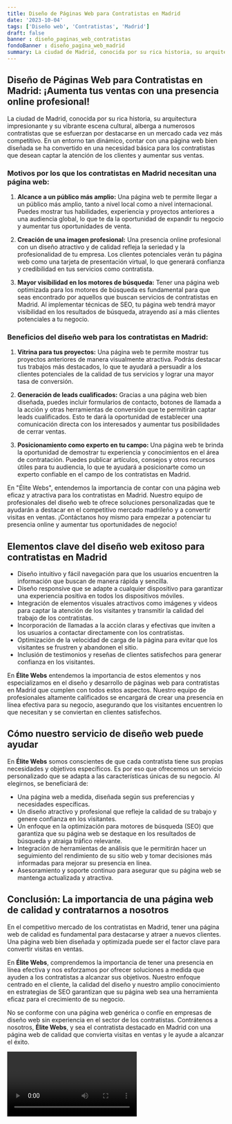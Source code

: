```yaml
---
title: Diseño de Páginas Web para Contratistas en Madrid
date: '2023-10-04'
tags: ['Diseño web', 'Contratistas', 'Madrid']
draft: false
banner : diseño_paginas_web_contratistas
fondoBanner : diseño_pagina_web_madrid
summary: La ciudad de Madrid, conocida por su rica historia, su arquitectura impresionante y su vibrante escena cultural, alberga a numerosos contratistas que se esfuerzan por destacarse en un mercado cada vez más competitivo. En un entorno tan dinámico, contar con una página web bien diseñada se ha convertido en una necesidad básica para los contratistas que desean captar la atención de los clientes y aumentar sus ventas.
---
```


## Diseño de Páginas Web para Contratistas en Madrid: ¡Aumenta tus ventas con una presencia online profesional!

La ciudad de Madrid, conocida por su rica historia, su arquitectura impresionante y su vibrante escena cultural, alberga a numerosos contratistas que se esfuerzan por destacarse en un mercado cada vez más competitivo. En un entorno tan dinámico, contar con una página web bien diseñada se ha convertido en una necesidad básica para los contratistas que desean captar la atención de los clientes y aumentar sus ventas.

### Motivos por los que los contratistas en Madrid necesitan una página web:

1. **Alcance a un público más amplio:** Una página web te permite llegar a un público más amplio, tanto a nivel local como a nivel internacional. Puedes mostrar tus habilidades, experiencia y proyectos anteriores a una audiencia global, lo que te da la oportunidad de expandir tu negocio y aumentar tus oportunidades de venta.

2. **Creación de una imagen profesional:** Una presencia online profesional con un diseño atractivo y de calidad refleja la seriedad y la profesionalidad de tu empresa. Los clientes potenciales verán tu página web como una tarjeta de presentación virtual, lo que generará confianza y credibilidad en tus servicios como contratista.

3. **Mayor visibilidad en los motores de búsqueda:** Tener una página web optimizada para los motores de búsqueda es fundamental para que seas encontrado por aquellos que buscan servicios de contratistas en Madrid. Al implementar técnicas de SEO, tu página web tendrá mayor visibilidad en los resultados de búsqueda, atrayendo así a más clientes potenciales a tu negocio.

### Beneficios del diseño web para los contratistas en Madrid:

1. **Vitrina para tus proyectos:** Una página web te permite mostrar tus proyectos anteriores de manera visualmente atractiva. Podrás destacar tus trabajos más destacados, lo que te ayudará a persuadir a los clientes potenciales de la calidad de tus servicios y lograr una mayor tasa de conversión.

2. **Generación de leads cualificados:** Gracias a una página web bien diseñada, puedes incluir formularios de contacto, botones de llamada a la acción y otras herramientas de conversión que te permitirán captar leads cualificados. Esto te dará la oportunidad de establecer una comunicación directa con los interesados y aumentar tus posibilidades de cerrar ventas.

3. **Posicionamiento como experto en tu campo:** Una página web te brinda la oportunidad de demostrar tu experiencia y conocimientos en el área de contratación. Puedes publicar artículos, consejos y otros recursos útiles para tu audiencia, lo que te ayudará a posicionarte como un experto confiable en el campo de los contratistas en Madrid.

En "Élite Webs", entendemos la importancia de contar con una página web eficaz y atractiva para los contratistas en Madrid. Nuestro equipo de profesionales del diseño web te ofrece soluciones personalizadas que te ayudarán a destacar en el competitivo mercado madrileño y a convertir visitas en ventas. ¡Contáctanos hoy mismo para empezar a potenciar tu presencia online y aumentar tus oportunidades de negocio!

<GifSeo />

<Cta />

## Elementos clave del diseño web exitoso para contratistas en Madrid

- Diseño intuitivo y fácil navegación para que los usuarios encuentren la información que buscan de manera rápida y sencilla.
- Diseño responsive que se adapte a cualquier dispositivo para garantizar una experiencia positiva en todos los dispositivos móviles.
- Integración de elementos visuales atractivos como imágenes y videos para captar la atención de los visitantes y transmitir la calidad del trabajo de los contratistas.
- Incorporación de llamadas a la acción claras y efectivas que inviten a los usuarios a contactar directamente con los contratistas.
- Optimización de la velocidad de carga de la página para evitar que los visitantes se frustren y abandonen el sitio.
- Inclusión de testimonios y reseñas de clientes satisfechos para generar confianza en los visitantes.

En **Élite Webs** entendemos la importancia de estos elementos y nos especializamos en el diseño y desarrollo de páginas web para contratistas en Madrid que cumplen con todos estos aspectos. Nuestro equipo de profesionales altamente calificados se encargará de crear una presencia en línea efectiva para su negocio, asegurando que los visitantes encuentren lo que necesitan y se conviertan en clientes satisfechos.

## Cómo nuestro servicio de diseño web puede ayudar

En **Élite Webs** somos conscientes de que cada contratista tiene sus propias necesidades y objetivos específicos. Es por eso que ofrecemos un servicio personalizado que se adapta a las características únicas de su negocio. Al elegirnos, se beneficiará de:

- Una página web a medida, diseñada según sus preferencias y necesidades específicas.
- Un diseño atractivo y profesional que refleje la calidad de su trabajo y genere confianza en los visitantes.
- Un enfoque en la optimización para motores de búsqueda (SEO) que garantiza que su página web se destaque en los resultados de búsqueda y atraiga tráfico relevante.
- Integración de herramientas de análisis que le permitirán hacer un seguimiento del rendimiento de su sitio web y tomar decisiones más informadas para mejorar su presencia en línea.
- Asesoramiento y soporte continuo para asegurar que su página web se mantenga actualizada y atractiva.

## Conclusión: La importancia de una página web de calidad y contratarnos a nosotros

En el competitivo mercado de los contratistas en Madrid, tener una página web de calidad es fundamental para destacarse y atraer a nuevos clientes. Una página web bien diseñada y optimizada puede ser el factor clave para convertir visitas en ventas.

En **Élite Webs**, comprendemos la importancia de tener una presencia en línea efectiva y nos esforzamos por ofrecer soluciones a medida que ayuden a los contratistas a alcanzar sus objetivos. Nuestro enfoque centrado en el cliente, la calidad del diseño y nuestro amplio conocimiento en estrategias de SEO garantizan que su página web sea una herramienta eficaz para el crecimiento de su negocio.

No se conforme con una página web genérica o confíe en empresas de diseño web sin experiencia en el sector de los contratistas. Contrátenos a nosotros, **Élite Webs**, y sea el contratista destacado en Madrid con una página web de calidad que convierta visitas en ventas y le ayude a alcanzar el éxito.

<Video />

<CtaBot job='Contratistas' city='Madrid'/>

<Gmaps query='Madrid+españa+maps' />